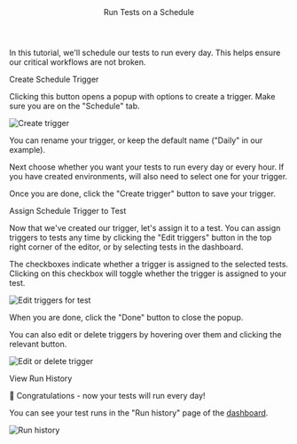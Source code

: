 

<Layout>

<Header>Run Tests on a Schedule</Header>

In this tutorial, we'll schedule our tests to run every day. This helps ensure our critical workflows are not broken.

<SubHeader>Create Schedule Trigger</SubHeader>

<CreateTrigger description="every day" />

Clicking this button opens a popup with options to create a trigger. Make sure you are on the "Schedule" tab.

<Image
  alt="Create trigger"
  height={460}
  src="/docs/run-tests-on-a-schedule/create-trigger.png"
  width={489}
/>

You can rename your trigger, or keep the default name ("Daily" in our example).

Next choose whether you want your tests to run every day or every hour. If you have created <Link href="use-environment-variables">environments</Link>, will also need to select one for your trigger.

Once you are done, click the "Create trigger" button to save your trigger.

<SubHeader>Assign Schedule Trigger to Test</SubHeader>

Now that we've created our trigger, let's assign it to a test. You can assign triggers to tests any time by clicking the "Edit triggers" button in the top right corner of the editor, or by selecting tests in the dashboard.

The checkboxes indicate whether a trigger is assigned to the selected tests. Clicking on this checkbox will toggle whether the trigger is assigned to your test.

<Image
  alt="Edit triggers for test"
  height={247}
  src="/docs/run-tests-on-a-schedule/edit-triggers.png"
  width={488}
/>

When you are done, click the "Done" button to close the popup.

You can also edit or delete triggers by hovering over them and clicking the relevant button.

<Image
  alt="Edit or delete trigger"
  height={247}
  src="/docs/run-tests-on-a-schedule/edit-trigger.png"
  width={491}
/>

<SubHeader>View Run History</SubHeader>

🎉 Congratulations - now your tests will run every day!

You can see your test runs in the "Run history" page of the <a href="https://www.qawolf.com/suites" target="_blank">dashboard</a>.

<Image
  alt="Run history"
  height={292}
  src="/docs/run-tests-on-a-schedule/history.png"
  width={277}
/>

</Layout>

